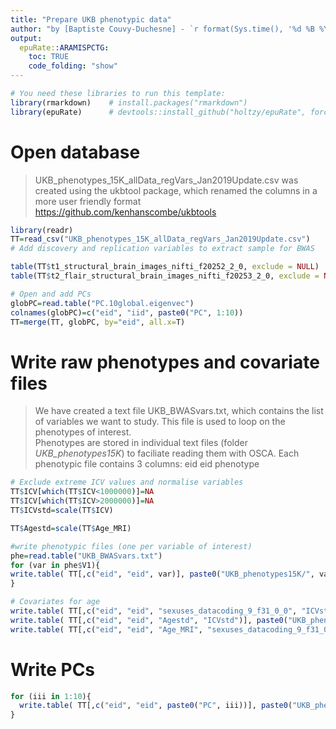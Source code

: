 ```yaml
---
title: "Prepare UKB phenotypic data"
author: "by [Baptiste Couvy-Duchesne] - `r format(Sys.time(), '%d %B %Y')`"
output:
  epuRate::ARAMISPCTG:
    toc: TRUE
    code_folding: "show"
---
```


```r

# You need these libraries to run this template:
library(rmarkdown)    # install.packages("rmarkdown") 
library(epuRate)      # devtools::install_github("holtzy/epuRate", force=TRUE)

```


# Open database 

> UKB_phenotypes_15K_allData_regVars_Jan2019Update.csv was created using the ukbtool package, which renamed the columns in a more user friendly format  
<https://github.com/kenhanscombe/ukbtools>  


```R

library(readr)
TT=read_csv("UKB_phenotypes_15K_allData_regVars_Jan2019Update.csv")
# Add discovery and replication variables to extract sample for BWAS

table(TT$t1_structural_brain_images_nifti_f20252_2_0, exclude = NULL)
table(TT$t2_flair_structural_brain_images_nifti_f20253_2_0, exclude = NULL)

# Open and add PCs
globPC=read.table("PC.10global.eigenvec")
colnames(globPC)=c("eid", "iid", paste0("PC", 1:10))
TT=merge(TT, globPC, by="eid", all.x=T)

```

# Write raw phenotypes and covariate files 

> We have created a text file UKB_BWASvars.txt, which contains the list of variables we want to study. This file is used to loop on the phenotypes of interest.  
> Phenotypes are stored in individual text files (folder *UKB_phenotypes15K*) to faciliate reading them with OSCA. Each phenotypic file contains 3 columns: eid eid phenotype  

```R

# Exclude extreme ICV values and normalise variables
TT$ICV[which(TT$ICV<1000000)]=NA
TT$ICV[which(TT$ICV>2000000)]=NA
TT$ICVstd=scale(TT$ICV)

TT$Agestd=scale(TT$Age_MRI)

#write phenotypic files (one per variable of interest)
phe=read.table("UKB_BWASvars.txt")
for (var in phe$V1){
write.table( TT[,c("eid", "eid", var)], paste0("UKB_phenotypes15K/", var, ".phen"), col.names = F, row.names = F)
}

# Covariates for age
write.table( TT[,c("eid", "eid", "sexuses_datacoding_9_f31_0_0", "ICVstd")], paste0("UKB_phenotypes15K/Covariates_no_Age_MRI.phen"), col.names = F, row.names = F)
write.table( TT[,c("eid", "eid", "Agestd", "ICVstd")], paste0("UKB_phenotypes15K/Covariates_no_sexuses_datacoding_9_f31_0_0.phen"), col.names = F, row.names = F)
write.table( TT[,c("eid", "eid", "Age_MRI", "sexuses_datacoding_9_f31_0_0")], paste0("UKB_phenotypes15K/Covariates_no_ICV.phen"), col.names = F, row.names = F)

```

# Write PCs

```R

for (iii in 1:10){
  write.table( TT[,c("eid", "eid", paste0("PC", iii))], paste0("UKB_phenotypes15K/PC", iii, ".phen"), col.names = F, row.names = F)
}

```







<br><br>
